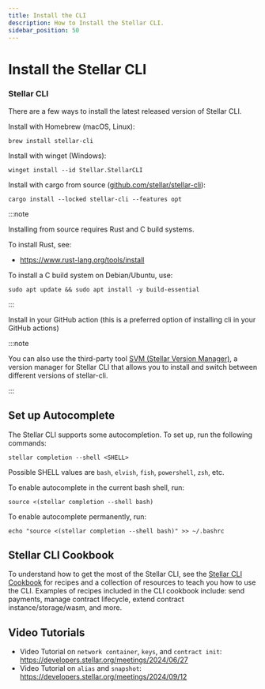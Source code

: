 ```yaml
---
title: Install the CLI
description: How to Install the Stellar CLI.
sidebar_position: 50
---
```



# Install the Stellar CLI

### Stellar CLI

There are a few ways to install the latest released version of Stellar CLI.

Install with Homebrew (macOS, Linux):

```text
brew install stellar-cli
```

Install with winget (Windows):

```text
winget install --id Stellar.StellarCLI
```

Install with cargo from source ([github.com/stellar/stellar-cli](https://github.com/stellar/stellar-cli)):

```text
cargo install --locked stellar-cli --features opt
```

:::note

Installing from source requires Rust and C build systems.

To install Rust, see:

- https://www.rust-lang.org/tools/install

To install a C build system on Debian/Ubuntu, use:

```
sudo apt update && sudo apt install -y build-essential
```

:::

Install in your GitHub action (this is a preferred option of installing cli in your GitHub actions)

<StellarCliGitHubVersion />

:::note

You can also use the third-party tool [SVM (Stellar Version Manager)](https://www.npmjs.com/package/svm-cli), a version manager for Stellar CLI that allows you to install and switch between different versions of stellar-cli.

:::

## Set up Autocomplete

The Stellar CLI supports some autocompletion. To set up, run the following commands:

```text
stellar completion --shell <SHELL>
```

Possible SHELL values are `bash`, `elvish`, `fish`, `powershell`, `zsh`, etc.

To enable autocomplete in the current bash shell, run:

```text
source <(stellar completion --shell bash)
```

To enable autocomplete permanently, run:

```text
echo "source <(stellar completion --shell bash)" >> ~/.bashrc
```

## Stellar CLI Cookbook

To understand how to get the most of the Stellar CLI, see the [Stellar CLI Cookbook](https://github.com/stellar/stellar-cli/tree/main/cookbook) for recipes and a collection of resources to teach you how to use the CLI. Examples of recipes included in the CLI cookbook include: send payments, manage contract lifecycle, extend contract instance/storage/wasm, and more.

## Video Tutorials

- Video Tutorial on `network container`, `keys`, and `contract init`: https://developers.stellar.org/meetings/2024/06/27
- Video Tutorial on `alias` and `snapshot`: https://developers.stellar.org/meetings/2024/09/12
